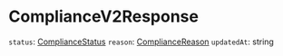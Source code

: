 # ComplianceV2Response

`status`: [ComplianceStatus]
`reason`: [ComplianceReason]
`updatedAt`: string

[ComplianceStatus]: /types/compliance_status
[ComplianceReason]: /types/compliance_reason
